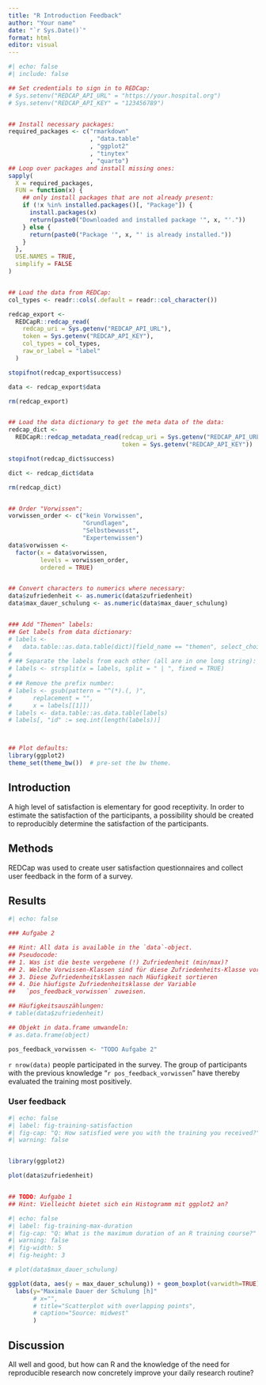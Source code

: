 ```yaml
---
title: "R Introduction Feedback"
author: "Your name"
date: "`r Sys.Date()`"
format: html
editor: visual
---
```


```r
#| echo: false
#| include: false

## Set credentials to sign in to REDCap:
# Sys.setenv("REDCAP_API_URL" = "https://your.hospital.org")
# Sys.setenv("REDCAP_API_KEY" = "123456789")


## Install necessary packages:
required_packages <- c("rmarkdown"
                       , "data.table"
                       , "ggplot2"
                       , "tinytex"
                       , "quarto")
## Loop over packages and install missing ones:
sapply(
  X = required_packages,
  FUN = function(x) {
    ## only install packages that are not already present:
    if (!x %in% installed.packages()[, "Package"]) {
      install.packages(x)
      return(paste0("Downloaded and installed package '", x, "'."))
    } else {
      return(paste0("Package '", x, "' is already installed."))
    }
  },
  USE.NAMES = TRUE,
  simplify = FALSE
)


## Load the data from REDCap:
col_types <- readr::cols(.default = readr::col_character())

redcap_export <-
  REDCapR::redcap_read(
    redcap_uri = Sys.getenv("REDCAP_API_URL"),
    token = Sys.getenv("REDCAP_API_KEY"),
    col_types = col_types,
    raw_or_label = "label"
  )

stopifnot(redcap_export$success)

data <- redcap_export$data

rm(redcap_export)


## Load the data dictionary to get the meta data of the data:
redcap_dict <-
  REDCapR::redcap_metadata_read(redcap_uri = Sys.getenv("REDCAP_API_URL"),
                                token = Sys.getenv("REDCAP_API_KEY"))

stopifnot(redcap_dict$success)

dict <- redcap_dict$data

rm(redcap_dict)


## Order "Vorwissen":
vorwissen_order <- c("kein Vorwissen",
                     "Grundlagen",
                     "Selbstbewusst",
                     "Expertenwissen")
data$vorwissen <-
  factor(x = data$vorwissen,
         levels = vorwissen_order,
         ordered = TRUE)


## Convert characters to numerics where necessary:
data$zufriedenheit <- as.numeric(data$zufriedenheit)
data$max_dauer_schulung <- as.numeric(data$max_dauer_schulung)


### Add "Themen" labels:
## Get labels from data dictionary:
# labels <-
#   data.table::as.data.table(dict)[field_name == "themen", select_choices_or_calculations]
# 
# ## Separate the labels from each other (all are in one long string):
# labels <- strsplit(x = labels, split = " | ", fixed = TRUE)
# 
# ## Remove the prefix number:
# labels <- gsub(pattern = "^(*).(, )",
#      replacement = "",
#      x = labels[[1]])
# labels <- data.table::as.data.table(labels)
# labels[, "id" := seq.int(length(labels))]



## Plot defaults:
library(ggplot2)
theme_set(theme_bw())  # pre-set the bw theme.

```

## Introduction

A high level of satisfaction is elementary for good receptivity. In order to estimate the satisfaction of the participants, a possibility should be created to reproducibly determine the satisfaction of the participants.

## Methods

REDCap was used to create user satisfaction questionnaires and collect user feedback in the form of a survey.

## Results

```r
#| echo: false

### Aufgabe 2

## Hint: All data is available in the `data`-object.
## Pseudocode:
## 1. Was ist die beste vergebene (!) Zufriedenheit (min/max)?
## 2. Welche Vorwissen-Klassen sind für diese Zufriedenheits-Klasse vorhanden?
## 3. Diese Zufriedenheitsklassen nach Häufigkeit sortieren
## 4. Die häufigste Zufriedenheitsklasse der Variable
##   `pos_feedback_vorwissen` zuweisen.

## Häufigkeitsauszählungen:
# table(data$zufriedenheit)

## Objekt in data.frame umwandeln:
# as.data.frame(object)

pos_feedback_vorwissen <- "TODO Aufgabe 2"

```

`r nrow(data)` people participated in the survey. The group of participants with the previous knowledge "`r pos_feedback_vorwissen`" have thereby evaluated the training most positively.

### User feedback

```r
#| echo: false
#| label: fig-training-satisfaction
#| fig-cap: "Q: How satisfied were you with the training you received?"
#| warning: false


library(ggplot2)

plot(data$zufriedenheit)


## TODO: Aufgabe 1
## Hint: Vielleicht bietet sich ein Histogramm mit ggplot2 an?

```

```r
#| echo: false
#| label: fig-training-max-duration
#| fig-cap: "Q: What is the maximum duration of an R training course?"
#| warning: false
#| fig-width: 5
#| fig-height: 3

# plot(data$max_dauer_schulung)

ggplot(data, aes(y = max_dauer_schulung)) + geom_boxplot(varwidth=TRUE) +
  labs(y="Maximale Dauer der Schulung [h]"
       # x="", 
       # title="Scatterplot with overlapping points", 
       # caption="Source: midwest"
       )


```

## Discussion

All well and good, but how can R and the knowledge of the need for reproducible research now concretely improve your daily research routine?

